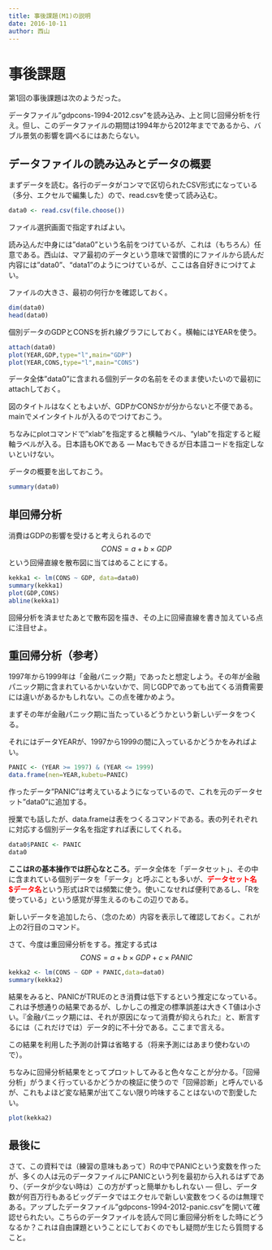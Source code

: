 ```yaml
---
title: 事後課題(M1)の説明
date: 2016-10-11
author: 西山
---
```


# 事後課題

第1回の事後課題は次のようだった。

データファイル"gdpcons-1994-2012.csv"を読み込み、上と同じ回帰分析を行え。但し、このデータファイルの期間は1994年から2012年までであるから、バブル景気の影響を調べるにはあたらない。

## データファイルの読み込みとデータの概要

まずデータを読む。各行のデータがコンマで区切られたCSV形式になっている（多分、エクセルで編集した）ので、read.csvを使って読み込む。

```r
data0 <- read.csv(file.choose())
```

ファイル選択画面で指定すればよい。

読み込んだ中身には"data0"という名前をつけているが、これは（もちろん）任意である。西山は、マア最初のデータという意味で習慣的にファイルから読んだ内容には"data0"、"data1"のようにつけているが、ここは各自好きにつけてよい。

ファイルの大きさ、最初の何行かを確認しておく。
```r
dim(data0)
head(data0)
```

個別データのGDPとCONSを折れ線グラフにしておく。横軸にはYEARを使う。
```r
attach(data0)
plot(YEAR,GDP,type="l",main="GDP")
plot(YEAR,CONS,type="l",main="CONS")
```

データ全体"data0"に含まれる個別データの名前をそのまま使いたいので最初にattachしておく。

図のタイトルはなくともよいが、GDPかCONSかが分からないと不便である。mainでメインタイトルが入るのでつけておこう。

ちなみにplotコマンドで"xlab"を指定すると横軸ラベル、"ylab"を指定すると縦軸ラベルが入る。日本語もOKである --- Macもできるが日本語コードを指定しないといけない。

データの概要を出しておこう。

```r
summary(data0)
```

## 単回帰分析

消費はGDPの影響を受けると考えられるので
$$
CONS = a + b \times GDP
$$
という回帰直線を散布図に当てはめることにする。

```r
kekka1 <- lm(CONS ~ GDP, data=data0)
summary(kekka1)
plot(GDP,CONS)
abline(kekka1)
```

回帰分析を済ませたあとで散布図を描き、その上に回帰直線を書き加えている点に注目せよ。

## 重回帰分析（参考）

1997年から1999年は「金融パニック期」であったと想定しよう。その年が金融パニック期に含まれているかいないかで、同じGDPであっても出てくる消費需要には違いがあるかもしれない。この点を確かめよう。

まずその年が金融パニック期に当たっているどうかという新しいデータをつくる。

それにはデータYEARが、1997から1999の間に入っているかどうかをみればよい。

```r
PANIC <- (YEAR >= 1997) & (YEAR <= 1999)
data.frame(nen=YEAR,kubetu=PANIC)
```

作ったデータ"PANIC"は考えているようになっているので、これを元のデータセット"data0"に追加する。

授業でも話したが、data.frameは表をつくるコマンドである。表の列それぞれに対応する個別データ名を指定すれば表にしてくれる。


```r
data0$PANIC <- PANIC
data0
```

**ここはRの基本操作では肝心なところ**。データ全体を「データセット」、その中に含まれている個別データを「データ」と呼ぶことも多いが、<font color="red">**データセット名$データ名**</font>という形式はRでは頻繁に使う。使いこなせれば便利であるし、「Rを使っている」という感覚が芽生えるのもこの辺りである。

新しいデータを追加したら、（念のため）内容を表示して確認しておく。これが上の2行目のコマンド。

さて、今度は重回帰分析をする。推定する式は
$$
CONS = a + b \times GDP + c \times PANIC
$$

```r
kekka2 <- lm(CONS ~ GDP + PANIC,data=data0)
summary(kekka2)
```

結果をみると、PANICがTRUEのとき消費は低下するという推定になっている。これは予想通りの結果であるが、しかしこの推定の標準誤差は大きくT値は小さい。『金融パニック期には、それが原因になって消費が抑えられた』と、断言するには（これだけでは）データ的に不十分である。ここまで言える。

この結果を利用した予測の計算は省略する（将来予測にはあまり使わないので）。

ちなみに回帰分析結果をとってプロットしてみると色々なことが分かる。「回帰分析」がうまく行っているかどうかの検証に使うので「回帰診断」と呼んでいるが、これもよほど変な結果が出てこない限り吟味することはないので割愛したい。

```r
plot(kekka2)
```

## 最後に

さて、この資料では（練習の意味もあって）Rの中でPANICという変数を作ったが、多くの人は元のデータファイルにPANICという列を最初から入れるはずであり、（データが少ない時は）この方がずっと簡単かもしれない --- 但し、データ数が何百万行もあるビッグデータではエクセルで新しい変数をつくるのは無理である。アップしたデータファイル"gdpcons-1994-2012-panic.csv"を開いて確認せられたい。こちらのデータファイルを読んで同じ重回帰分析をした時にどうなるか？これは自由課題ということにしておくのでもし疑問が生じたら質問すること。








